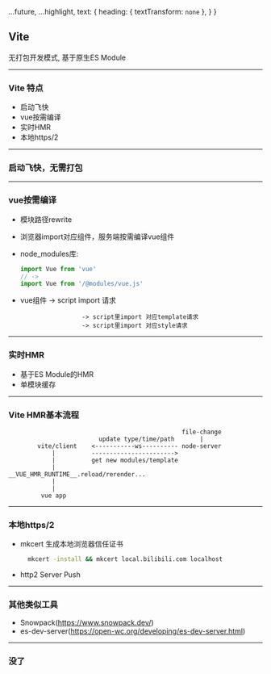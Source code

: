 

<!-- export const theme = yellow-->

  ...future,
  ...highlight,
  text: {
    heading: {
      textTransform: `none`
    },
  }
}

## Vite

<p>无打包开发模式, 基于原生ES Module</p>

---

### Vite 特点

- 启动飞快
- vue按需编译
- 实时HMR
- 本地https/2

---

### 启动飞快，无需打包

<ImageUnbundled/>

---

### vue按需编译

- 模块路径rewrite
- 浏览器import对应组件，服务端按需编译vue组件
- node_modules库:
  ```js highlight-line="1"
  import Vue from 'vue'
  // ->
  import Vue from '/@modules/vue.js'
  ```
- vue组件 -> script import 请求

                       -> script里import 对应template请求
                       -> script里import 对应style请求

---

### 实时HMR

- 基于ES Module的HMR
- 单模块缓存

---

### Vite HMR基本流程

```
                                                file-change
                         update type/time/path       |
        vite/client    <-----------ws---------- node-server
            |          ----------------------->
            |          get new modules/template
            |
__VUE_HMR_RUNTIME__.reload/rerender...
            |
            |
         vue app
```

---

### 本地https/2

- mkcert 生成本地浏览器信任证书

  ```bash
    mkcert -install && mkcert local.bilibili.com localhost
  ```

- http2 Server Push

---

### 其他类似工具

- Snowpack(https://www.snowpack.dev/)
- es-dev-server(https://open-wc.org/developing/es-dev-server.html)

---

### 没了
